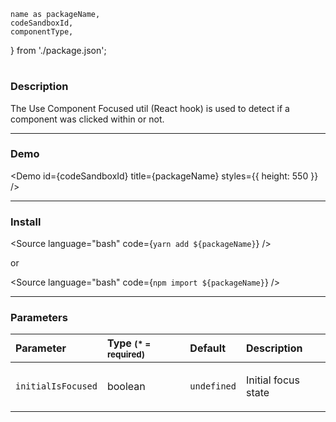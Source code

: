 <!---

React Components Blocks: https://github.com/storybookjs/storybook/blob/master/addons/docs/docs/docspage.md#slot-values

CSF Stories with arbitrary MDX: https://github.com/storybookjs/storybook/blob/master/addons/docs/docs/recipes.md#csf-stories-with-arbitrary-mdx

Note that in contrast to other examples, the MDX file suffix is .mdx rather than .stories.mdx. This key difference means that the file will be loaded with the default MDX loader rather than Storybook's CSF loader, which has several implications:

You shouldn't provide a Meta declaration.
You can refer to existing stories (i.e. <Story id="...">) but cannot define new stories (i.e. <Story name="...">).
The documentation gets exported as the default export (MDX default) rather than as a parameter hanging off the default export (CSF).

-->


	name as packageName,
	codeSandboxId,
	componentType,
} from './package.json';

<h1 style={{ marginBottom: '50px', textTransform: 'capitalize' }}>
	<ComponentTitle packageName={packageName} componentType={componentType} />
</h1>

<PackageLinks packageName={packageName} componentType={componentType} />

### Description

The Use Component Focused util (React hook) is used to detect if a component was clicked within or not.

---

### Demo

<Demo id={codeSandboxId} title={packageName} styles={{ height: 550 }} />

---

### Install

<Source language="bash" code={`yarn add ${packageName}`} />

or

<Source language="bash" code={`npm import ${packageName}`} />

---

### Parameters

<table>
	<thead>
		<tr>
			<th align="left">Parameter</th>
			<th align="left">
				Type <small style={{ color: '#999' }}>(* = required)</small>
			</th>
			<th align="left">Default</th>
			<th align="left" style={{ minWidth: '300px' }}>
				Description
			</th>
		</tr>
	</thead>
	<tbody>
		<tr>
			<td align="left">
				<code>initialIsFocused</code>
			</td>
			<td align="left">
				<p>boolean</p>
			</td>
			<td align="left">
				<code>undefined</code>
			</td>
			<td align="left">
				<p>Initial focus state</p>
			</td>
		</tr>
	</tbody>
</table>
